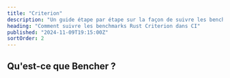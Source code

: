 ```yaml
---
title: "Criterion"
description: "Un guide étape par étape sur la façon de suivre les benchmarks Rust Criterion dans CI"
heading: "Comment suivre les benchmarks Rust Criterion dans CI"
published: "2024-11-09T19:15:00Z"
sortOrder: 2
---
```



<Intro
  text="comment mesurer les performances du code Rust avec Criterion"
  url="/fr/learn/benchmarking/rust/criterion/"
/>

## Qu'est-ce que Bencher ?

<BencherIntro />

<StepsForBencherCloud
  adapter="rust_criterion"
  url="/fr/docs/explanation/adapters/#-rust-criterion"
/>

<StepsForBencherSelfHosted
  adapter="rust_criterion"
  url="/fr/docs/explanation/adapters/#-rust-criterion"
/>

<RustCriterion />

<br />

<CallToAction />
